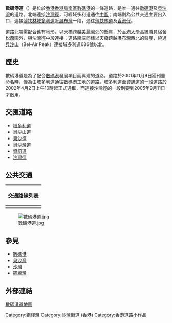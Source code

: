 {{Infobox Hong Kong Road
|   中文街道名稱    = 數碼港道
|   英文街道名稱    = Cyberport Road
|   圖片        =  File:Cyberport Tower 2.jpg
|   圖片說明    =  數碼港道與[[資訊道|資訊道]]交界
|   路段總長度  =  2.26
|   行車線數量  =  雙線雙程
|   所在地區    =  [[南區_(香港)|南區]][[數碼港|數碼港]]
|   起點        =  [[薄扶林|薄扶林]][[域多利道|域多利道]]
|   終點        =  [[沙灣_(香港)|沙灣]][[沙灣徑|沙灣徑]]
|   通車日期    =  域多利道至資訊道段：2002年4月2日<br/>資訊道至沙灣徑段：2005年9月11日
|   命名日期    =  2001年11月9日
}}

'''數碼港道'''（{{lang-en|Cyberport Road}}）是位於[[香港|香港]][[香港島|香港島]][[南區_(香港)|南區]][[數碼港|數碼港]]的一條道路，是唯一通往[[數碼港|數碼港]]及[[貝沙灣|貝沙灣]]的道路。北端連接[[沙灣徑|沙灣徑]]，可經域多利道通往[[中區_(香港)|中區]]；南端則為公共交通主要出入口，連接[[薄扶林|薄扶林]][[域多利道|域多利道]]近[[瀑布灣|瀑布灣]]一段，通往[[薄扶林道|薄扶林道]]及[[香港仔|香港仔]]。

道路北端需配合舊有地形，以天橋跨越[[美麗灣_(香港)|美麗灣]]旁的懸崖，於[[香港大學|香港大學]]高級職員宿舍[[松蔭園|松蔭園]]外，與沙灣徑中段連接；道路南端同樣以天橋跨越瀑布灣西北的懸崖，繞過[[貝沙山|貝沙山]]（Bel-Air Peak）連接域多利道686號以北。

==歷史==
數碼港道是為了配合[[數碼港|數碼港]]發展項目而興建的道路。道路於2001年11月9日獲刊憲命名時，僅為由域多利道通往數碼港工地的道路。域多利道至資訊道的一段道路於2002年4月2日上午10時起正式通車，而連接沙灣徑的一段則要到2005年9月11日才啟用。

==交匯道路==
*[[域多利道|域多利道]]
*[[貝沙山道|貝沙山道]]
*[[貝沙徑|貝沙徑]]
*[[貝沙灣道|貝沙灣道]]
*[[資訊道|資訊道]]
*[[沙灣徑|沙灣徑]]

==公共交通==
{| class="mw-collapsible mw-collapsed wikitable" style="margin: 0 auto; width: auto;" 
! 交通路線列表
|-
|
{{港島巴士簡單列表|30X|33X|42C|49X|73|73P}}
{{過海隧道巴士簡單列表|107P|970|971R}}
{{港島專線小巴簡單列表|10|58|58M|69|69A|69X}}
|}

[[File:數碼港道.jpg|thumb]]

==參見==
*[[數碼港|數碼港]]
*[[貝沙灣|貝沙灣]]
*[[沙灣_(香港)|沙灣]]
*[[鋼線灣|鋼線灣]]

==外部連結==
[http://maps.google.com.hk/?ie=UTF8&ll=22.258716,114.130998&spn=0.019819,0.027423&z=15&brcurrent=3,0x3403ffed99e97bd3:0xa00c396826271b0,1,0x3403fff26e29e2b1:0xc0eea9afd6463013 數碼港道地圖]

{{HK-road-stub}}
{{香港數碼港}}

[[Category:鋼綫灣|Category:鋼綫灣]]
[[Category:沙灣街道_(香港)|Category:沙灣街道 (香港)]]
[[Category:香港道路小作品|Category:香港道路小作品]]